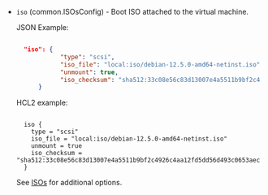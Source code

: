 <!-- Code generated from the comments of the Config struct in builder/proxmox/iso/config.go; DO NOT EDIT MANUALLY -->

- `iso` (common.ISOsConfig) - Boot ISO attached to the virtual machine.
  
  JSON Example:
  
  ```json
  
  	"iso": {
  			  "type": "scsi",
  			  "iso_file": "local:iso/debian-12.5.0-amd64-netinst.iso",
  			  "unmount": true,
  			  "iso_checksum": "sha512:33c08e56c83d13007e4a5511b9bf2c4926c4aa12fd5dd56d493c0653aecbab380988c5bf1671dbaea75c582827797d98c4a611f7fb2b131fbde2c677d5258ec9"
  		}
  
  ```
  HCL2 example:
  
  ```hcl
  
  	iso {
  	  type = "scsi"
  	  iso_file = "local:iso/debian-12.5.0-amd64-netinst.iso"
  	  unmount = true
  	  iso_checksum = "sha512:33c08e56c83d13007e4a5511b9bf2c4926c4aa12fd5dd56d493c0653aecbab380988c5bf1671dbaea75c582827797d98c4a611f7fb2b131fbde2c677d5258ec9"
  	}
  
  ```
  See [ISOs](#isos) for additional options.

<!-- End of code generated from the comments of the Config struct in builder/proxmox/iso/config.go; -->
